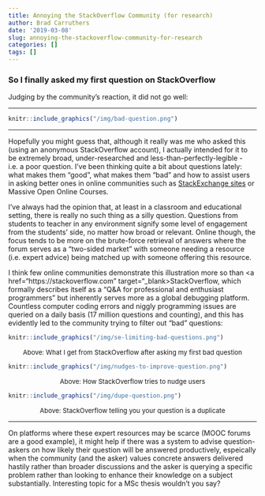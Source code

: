 ```yaml
---
title: Annoying the StackOverflow Community (for research)
author: Brad Carruthers
date: '2019-03-08'
slug: annoying-the-stackoverflow-community-for-research
categories: []
tags: []
---
```


### So I finally asked my first question on StackOverflow

Judging by the community's reaction, it did not go well:

---

```r
knitr::include_graphics("/img/bad-question.png")
```

---

Hopefully you might guess that, although it really was me who asked this (using an anonymous StackOverflow account), I actually intended for it to be extremely broad, under-researched and less-than-perfectly-legible - i.e. a poor question. I've been thinking quite a bit about questions lately: what makes them "good", what makes them "bad" and how to assist users in asking better ones in online communities such as <a href="https://stackexchange.com/sites#questions" target="_blank">StackExchange sites</a> or Massive Open Online Courses.

I've always had the opinion that, at least in a classroom and educational setting, there is really no such thing as a silly question. Questions from students to teacher in any environment signify some level of engagement from the students' side, no matter how broad or relevant. Online though, the focus tends to be more on the brute-force retrieval of answers where the forum serves as a "two-sided market" with someone needing a resource (i.e. expert advice) being matched up with someone offering this resource.

I think few online communities demonstrate this illustration more so than <a href="https://stackoverflow.com" target="_blank>StackOverflow</a>, which formally describes itself as a "Q&A for professional and enthusiast programmers" but inherently serves more as a global debugging platform. Countless computer coding errors and niggly programming issues are queried on a daily basis (17 million questions and counting), and this has evidently led to the community trying to filter out "bad" questions:


```r
knitr::include_graphics("/img/se-limiting-bad-questions.png")
```

<font size="-1"><center>Above: What I get from StackOverflow after asking my first bad question</center></font>
\n

```r
knitr::include_graphics("/img/nudges-to-improve-question.png")
```

<font size="-1"><center>Above: How StackOverflow tries to nudge users</center></font>
\n

```r
knitr::include_graphics("/img/dupe-question.png")
```

<font size="-1"><center>Above: StackOverflow telling you your question is a duplicate</center></font>
\n

---

On platforms where these expert resources may be scarce (MOOC forums are a good example), it might help if there was a system to advise question-askers on how likely their question will be answered productively, espeically when the community (and the asker) values concrete answers delivered hastily rather than broader discussions and the asker is querying a specific problem rather than looking to enhance their knowledge on a subject substantially. Interesting topic for a MSc thesis wouldn't you say?

<!--I think we could all brainstorm the attributes of a "good" question - relevance, narrow enough-->

